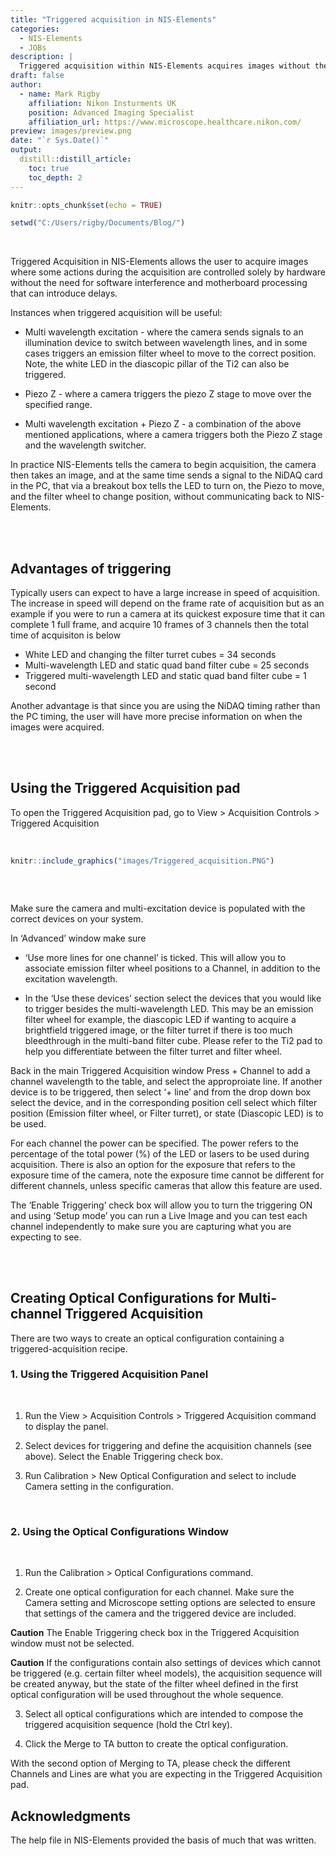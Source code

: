 ```yaml
---
title: "Triggered acquisition in NIS-Elements"
categories:
  - NIS-Elements
  - JOBs
description: |
  Triggered acquisition within NIS-Elements acquires images without the need for software communication to markedly increase speed of multi-colour and z-stack imaging experiments.
draft: false
author:
  - name: Mark Rigby 
    affiliation: Nikon Insturments UK
    position: Advanced Imaging Specialist
    affiliation_url: https://www.microscope.healthcare.nikon.com/
preview: images/preview.png
date: "`r Sys.Date()`"
output:
  distill::distill_article:
    toc: true
    toc_depth: 2
---
```


```r
knitr::opts_chunk$set(echo = TRUE)

setwd("C:/Users/rigby/Documents/Blog/")

```

<br>

Triggered Acquisition in NIS-Elements allows the user to acquire images where some actions during the acquisition are controlled solely by hardware  without the need for software interference and motherboard processing that can introduce delays. 

Instances when triggered acquisition will be useful:

 * Multi wavelength excitation - where the camera sends signals to an illumination device to switch between wavelength lines, and in some cases triggers an emission filter wheel to move to the correct position. Note, the white LED in the diascopic pillar of the Ti2 can also be triggered.


 * Piezo Z - where a camera triggers the piezo Z stage to move over the specified range.


 * Multi wavelength excitation + Piezo Z - a combination of the above mentioned applications, where a camera triggers both the Piezo Z stage and the wavelength switcher.


In practice NIS-Elements tells the camera to begin acquisition, the camera then takes an image, and at the same time sends a signal to the NiDAQ card in the PC, that via a breakout box tells the LED to turn on, the Piezo to move, and the filter wheel to change position, without communicating back to NIS-Elements.

<br>
<br>

## Advantages of triggering



Typically users can expect to have a large increase in speed of acquisition. The increase in speed will depend on the frame rate of acquisition but as an example if you were to run a camera at its quickest exposure time that it can complete 1 full frame, and acquire 10 frames of 3 channels then the total time of acquisiton is below

- White LED and changing the filter turret cubes = 34 seconds
- Multi-wavelength LED and static quad band filter cube = 25 seconds
- Triggered multi-wavelength LED and static quad band filter cube = 1 second

Another advantage is that since you are using the NiDAQ timing rather than the PC timing, the user will have more precise information on when the images were acquired.


<br>
<br>

## Using the Triggered Acquisition pad

To open the Triggered Acquisition pad, go to View > Acquisition Controls > Triggered Acquisition

<br>

```r

knitr::include_graphics("images/Triggered_acquisition.PNG")



```

<br>

Make sure the camera and multi-excitation device is populated with the correct devices on your system.

In 'Advanced' window make sure

* 'Use more lines for one channel' is ticked. This will allow you to associate emission filter wheel positions to a Channel, in addition to the excitation wavelength. 

* In the 'Use these devices' section select the devices that you would like to trigger besides the multi-wavelength LED. This may be an emission filter wheel for example, the diascopic LED if wanting to acquire a brightfield triggered image, or the filter turret if there is too much bleedthrough in the multi-band filter cube. Please refer to the Ti2 pad to help you differentiate between the filter turret and filter wheel.


Back in the main Triggered Acquisition window Press + Channel to add a channel wavelength to the table, and select the approproiate line. If another device is to be triggered, then select '+ line' and from the drop down box select the device, and in the corresponding position cell select which filter position (Emission filter wheel, or Filter turret), or state (Diascopic LED) is to be used.

For each channel the power can be specified. The power refers to the percentage of the total power (%) of the LED or lasers to be used during acquisition. There is also an option for the exposure that refers to the exposure time of the camera, note the exposure time cannot be different for different channels, unless specific cameras that allow this feature are used.

The 'Enable Triggering' check box will allow you to turn the triggering ON and using 'Setup mode' you can run a Live Image and you can test each channel independently to make sure you are capturing what you are expecting to see.

<br>
<br>

## Creating Optical Configurations for Multi-channel Triggered Acquisition

There are two ways to create an optical configuration containing a triggered-acquisition recipe.



### 1. Using the Triggered Acquisition Panel

<br>

1. Run the View > Acquisition Controls > Triggered Acquisition  command to display the panel.


2. Select devices for triggering and define the acquisition channels (see above). Select the Enable Triggering check box.


3. Run Calibration > New Optical Configuration and select to include Camera setting in the configuration.  

<br>



### 2. Using the Optical Configurations Window

<br>

1. Run the Calibration > Optical Configurations command.


2. Create one optical configuration for each channel. Make sure the Camera setting and Microscope setting options are selected to ensure that settings of the camera and the triggered device are included.  



**Caution** The Enable Triggering check box in the Triggered Acquisition window must not be selected.


**Caution** If the configurations contain also settings of devices which cannot be triggered (e.g. certain filter wheel models), the acquisition sequence will be created anyway, but the state of the filter wheel defined in the first optical configuration will be used throughout the whole sequence.  



3. Select all optical configurations which are intended to compose the triggered acquisition sequence (hold the Ctrl key).


4. Click the Merge to TA button to create the optical configuration.  



With the second option of Merging to TA, please check the different Channels and Lines are what you are expecting in the Triggered Acquisition pad.





## Acknowledgments {.appendix}


The help file in NIS-Elements provided the basis of much that was written. 

